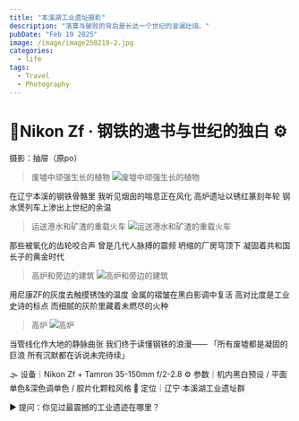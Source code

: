 ```yaml
---
title: "本溪湖工业遗址摄影"
description: "落寞与破败的背后是长达一个世纪的波澜壮阔。"
pubDate: "Feb 19 2025"
image: /image/image250219-2.jpg
categories:
  - life
tags:
  - Travel
  - Photography
---
```


# 📸Nikon Zf · 钢铁的遗书与世纪的独白 ⚙️

摄影：抽屉（原po）

> 废墟中顽强生长的植物
> ![废墟中顽强生长的植物](/image/image250219-3.jpg)

在辽宁本溪的钢铁骨骼里
我听见烟囱的喘息正在风化
高炉遗址以锈红篆刻年轮
钢水煲列车上渗出上世纪的余温

> 运送港水和矿渣的重载火车
> ![运送港水和矿渣的重载火车](/image/image250219-1.jpg)

那些被氧化的齿轮咬合声
曾是几代人脉搏的震频
坍缩的厂房穹顶下
凝固着共和国长子的黄金时代

> 高炉和旁边的建筑
> ![高炉和旁边的建筑](/image/image250219-2.jpg)

用尼康ZF的灰度去触摸锈蚀的温度
金属的褶皱在黑白影调中复活
高对比度是工业史诗的标点
而细腻的灰阶里藏着未燃尽的火种

> 高炉
> ![高炉](/image/image250219-4.jpg)

当管线化作大地的静脉曲张
我们终于读懂钢铁的浪漫——
「所有废墟都是凝固的巨浪
所有沉默都在诉说未完待续」

🌫️ 设备｜Nikon Zf + Tamron 35-150mm f/2-2.8
⚙️ 参数｜机内黑白预设 / 平面单色&深色调单色 / 胶片化颗粒风格
📌 定位｜辽宁·本溪湖工业遗址群

► 提问：你见过最震撼的工业遗迹在哪里？
